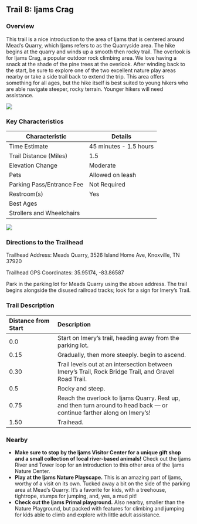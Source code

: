 ## Trail 8: Ijams Crag

### Overview

This trail is a nice introduction to the area of Ijams that is centered around Mead's Quarry, which Ijams refers to as the Quarryside area. The hike begins at the quarry and winds up a smooth then rocky trail. The overlook is for Ijams Crag, a popular outdoor rock climbing area. We love having a snack at the shade of the pine trees at the overlook. After winding back to the start, be sure to explore one of the two excellent nature play areas nearby or take a side trail back to extend the trip. This area offers something for all ages, but the hike itself is best suited to young hikers who are able navigate steeper, rocky terrain. Younger hikers will need assistance.

![](img/trail-08-figure-01.jpg)

### Key Characteristics

| **Characteristic**     | **Details**         |
|-------------------------|---------------------|
| Time Estimate          | 45 minutes - 1.5 hours           |
| Trail Distance (Miles) | 1.5                 |
| Elevation Change       | Moderate          |
| Pets                   | Allowed on leash         |
| Parking Pass/Entrance Fee | Not Required         |
| Restroom(s)            | Yes      |
| Best Ages              |                     |
| Strollers and Wheelchairs |                             |

![](maps/trail-08-map.jpeg)

### Directions to the Trailhead

Trailhead Address: Meads Quarry, 3526 Island Home Ave, Knoxville, TN 37920

Trailhead GPS Coordinates: 35.95174, -83.86587

Park in the parking lot for Meads Quarry using the above address. The trail begins alongside the disused railroad tracks; look for a sign for Imery's Trail.

### Trail Description

| Distance from Start | Description                                                                                                              |
|:------------|:-----------------------------------|
| 0.0                 | Start on Imery's trail, heading away from the parking lot.                                                               |
| 0.15                | Gradually, then more steeply. begin to ascend.                                                                           |
| 0.30                | Trail levels out at an intersection between Imery's Trail, Rock Bridge Trail, and Gravel Road Trail.                     |
| 0.5                 | Rocky and steep.                                                                                                         |
| 0.75                | Reach the overlook to Ijams Quarry. Rest up, and then turn around to head back --- or continue farther along on Imery's! |
| 1.50                | Traihead.                                                                                                                |

### Nearby

-   **Make sure to stop by the Ijams Visitor Center for a unique gift shop and a small collection of local river-based animals!** Check out the Ijams River and Tower loop for an introduction to this other area of the Ijams Nature Center.
-   **Play at the Ijams Nature Playscape.** This is an amazing part of Ijams, worthy of a visit on its own. Tucked away a bit on the side of the parking area at Mead's Quarry. It's a favorite for kids, with a treehouse, tightrope, stumps for jumping, and, yes, a mud pit!
-   **Check out the Ijams Primal playground.** Also nearby, smaller than the Nature Playground, but packed with features for climbing and jumping for kids able to climb and explore with little adult assistance.
